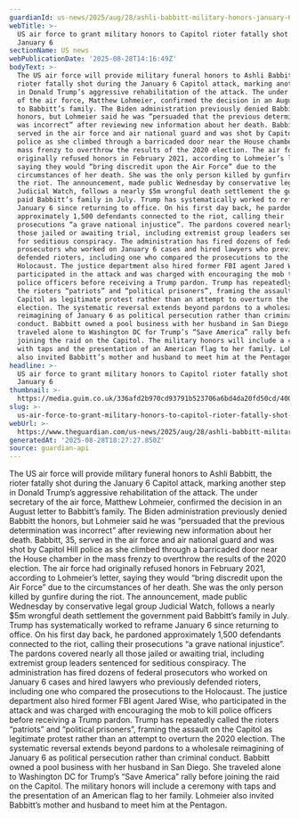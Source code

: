 ```yaml
---
guardianId: us-news/2025/aug/28/ashli-babbitt-military-honors-january-6-riot
webTitle: >-
  US air force to grant military honors to Capitol rioter fatally shot on
  January 6
sectionName: US news
webPublicationDate: '2025-08-28T14:16:49Z'
bodyText: >-
  The US air force will provide military funeral honors to Ashli Babbitt, the
  rioter fatally shot during the January 6 Capitol attack, marking another step
  in Donald Trump’s aggressive rehabilitation of the attack. The under secretary
  of the air force, Matthew Lohmeier, confirmed the decision in an August letter
  to Babbitt’s family. The Biden administration previously denied Babbitt the
  honors, but Lohmeier said he was “persuaded that the previous determination
  was incorrect” after reviewing new information about her death. Babbitt, 35,
  served in the air force and air national guard and was shot by Capitol Hill
  police as she climbed through a barricaded door near the House chamber in the
  mass frenzy to overthrow the results of the 2020 election. The air force had
  originally refused honors in February 2021, according to Lohmeier’s letter,
  saying they would “bring discredit upon the Air Force” due to the
  circumstances of her death. She was the only person killed by gunfire during
  the riot. The announcement, made public Wednesday by conservative legal group
  Judicial Watch, follows a nearly $5m wrongful death settlement the government
  paid Babbitt’s family in July. Trump has systematically worked to reframe
  January 6 since returning to office. On his first day back, he pardoned
  approximately 1,500 defendants connected to the riot, calling their
  prosecutions “a grave national injustice”. The pardons covered nearly all
  those jailed or awaiting trial, including extremist group leaders sentenced
  for seditious conspiracy. The administration has fired dozens of federal
  prosecutors who worked on January 6 cases and hired lawyers who previously
  defended rioters, including one who compared the prosecutions to the
  Holocaust. The justice department also hired former FBI agent Jared Wise, who
  participated in the attack and was charged with encouraging the mob to kill
  police officers before receiving a Trump pardon. Trump has repeatedly called
  the rioters “patriots” and “political prisoners”, framing the assault on the
  Capitol as legitimate protest rather than an attempt to overturn the 2020
  election. The systematic reversal extends beyond pardons to a wholesale
  reimagining of January 6 as political persecution rather than criminal
  conduct. Babbitt owned a pool business with her husband in San Diego. She
  traveled alone to Washington DC for Trump’s “Save America” rally before
  joining the raid on the Capitol. The military honors will include a ceremony
  with taps and the presentation of an American flag to her family. Lohmeier
  also invited Babbitt’s mother and husband to meet him at the Pentagon.
headline: >-
  US air force to grant military honors to Capitol rioter fatally shot on
  January 6
thumbnail: >-
  https://media.guim.co.uk/336afd2b970cd93791b523706a6bd4da20fd50cd/400_0_4201_3361/500.jpg
slug: >-
  us-air-force-to-grant-military-honors-to-capitol-rioter-fatally-shot-on-january-6
webUrl: >-
  https://www.theguardian.com/us-news/2025/aug/28/ashli-babbitt-military-honors-january-6-riot
generatedAt: '2025-08-28T18:27:27.850Z'
source: guardian-api
---
```

The US air force will provide military funeral honors to Ashli Babbitt, the rioter fatally shot during the January 6 Capitol attack, marking another step in Donald Trump’s aggressive rehabilitation of the attack. The under secretary of the air force, Matthew Lohmeier, confirmed the decision in an August letter to Babbitt’s family. The Biden administration previously denied Babbitt the honors, but Lohmeier said he was “persuaded that the previous determination was incorrect” after reviewing new information about her death. Babbitt, 35, served in the air force and air national guard and was shot by Capitol Hill police as she climbed through a barricaded door near the House chamber in the mass frenzy to overthrow the results of the 2020 election. The air force had originally refused honors in February 2021, according to Lohmeier’s letter, saying they would “bring discredit upon the Air Force” due to the circumstances of her death. She was the only person killed by gunfire during the riot. The announcement, made public Wednesday by conservative legal group Judicial Watch, follows a nearly $5m wrongful death settlement the government paid Babbitt’s family in July. Trump has systematically worked to reframe January 6 since returning to office. On his first day back, he pardoned approximately 1,500 defendants connected to the riot, calling their prosecutions “a grave national injustice”. The pardons covered nearly all those jailed or awaiting trial, including extremist group leaders sentenced for seditious conspiracy. The administration has fired dozens of federal prosecutors who worked on January 6 cases and hired lawyers who previously defended rioters, including one who compared the prosecutions to the Holocaust. The justice department also hired former FBI agent Jared Wise, who participated in the attack and was charged with encouraging the mob to kill police officers before receiving a Trump pardon. Trump has repeatedly called the rioters “patriots” and “political prisoners”, framing the assault on the Capitol as legitimate protest rather than an attempt to overturn the 2020 election. The systematic reversal extends beyond pardons to a wholesale reimagining of January 6 as political persecution rather than criminal conduct. Babbitt owned a pool business with her husband in San Diego. She traveled alone to Washington DC for Trump’s “Save America” rally before joining the raid on the Capitol. The military honors will include a ceremony with taps and the presentation of an American flag to her family. Lohmeier also invited Babbitt’s mother and husband to meet him at the Pentagon.
